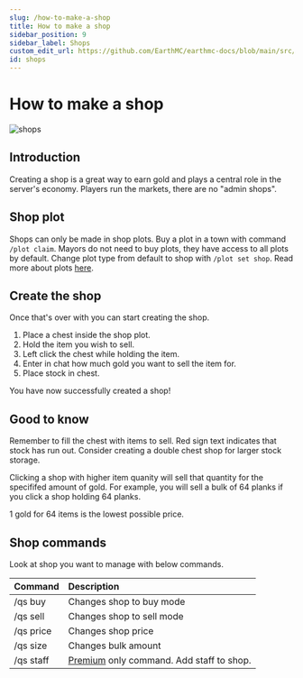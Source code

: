 ```yaml
---
slug: /how-to-make-a-shop
title: How to make a shop
sidebar_position: 9
sidebar_label: Shops
custom_edit_url: https://github.com/EarthMC/earthmc-docs/blob/main/src/docs/shops.mdx
id: shops
---
```

# How to make a shop

![shops](/img/shops.png)

## Introduction
Creating a shop is a great way to earn gold and plays a central role in the server's economy. Players run the markets, there are no "admin shops".

## Shop plot
Shops can only be made in shop plots. Buy a plot in a town with command `/plot claim`. Mayors do not need to buy plots, they have access to all plots by default. Change plot type from default to shop with `/plot set shop`. Read more about plots [here](https://earthmc.net/docs/town#plots).

## Create the shop
Once that's over with you can start creating the shop.

1. Place a chest inside the shop plot.
2. Hold the item you wish to sell.
3. Left click the chest while holding the item.
4. Enter in chat how much gold you want to sell the item for.
5. Place stock in chest.

You have now successfully created a shop! 

## Good to know
Remember to fill the chest with items to sell. Red sign text indicates that stock has run out. Consider creating a double chest shop for larger stock storage.

Clicking a shop with higher item quanity will sell that quantity for the specififed amount of gold. For example, you will sell a bulk of 64 planks if you click a shop holding 64 planks.

1 gold for 64 items is the lowest possible price.

## Shop commands
Look at shop you want to manage with below commands.

| Command       | Description          |
| ------------- |:-------------|
| /qs buy    | Changes shop to buy mode |
| /qs sell    | Changes shop to sell mode |
| /qs price    | Changes shop price |
| /qs size   | Changes bulk amount |
| /qs staff    | [Premium](https://earthmc.net/docs/premium-documentation) only command. Add staff to shop. |
